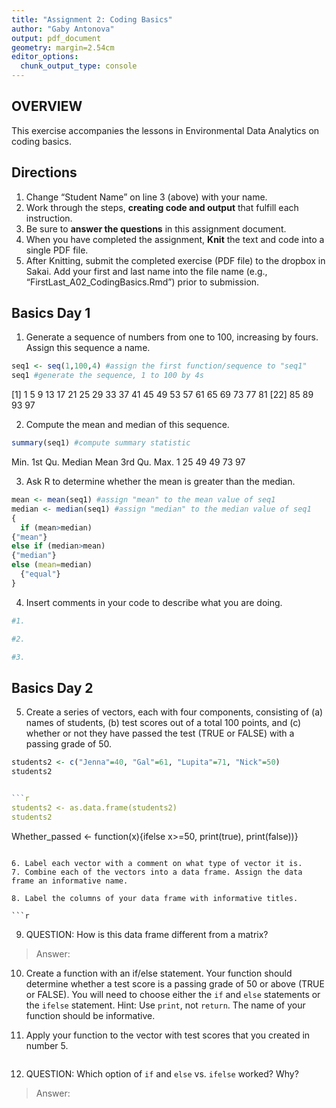 ```yaml
---
title: "Assignment 2: Coding Basics"
author: "Gaby Antonova"
output: pdf_document
geometry: margin=2.54cm
editor_options: 
  chunk_output_type: console
---
```


## OVERVIEW

This exercise accompanies the lessons in Environmental Data Analytics on coding basics. 

## Directions
1. Change "Student Name" on line 3 (above) with your name.
2. Work through the steps, **creating code and output** that fulfill each instruction.
3. Be sure to **answer the questions** in this assignment document.
4. When you have completed the assignment, **Knit** the text and code into a single PDF file.
5. After Knitting, submit the completed exercise (PDF file) to the dropbox in Sakai. Add your first and last name into the file name (e.g., "FirstLast_A02_CodingBasics.Rmd") prior to submission.



## Basics Day 1

1. Generate a sequence of numbers from one to 100, increasing by fours. Assign this sequence a name. 

```r
seq1 <- seq(1,100,4) #assign the first function/sequence to "seq1"
seq1 #generate the sequence, 1 to 100 by 4s
```
 [1]  1  5  9 13 17 21 25 29 33 37 41 45 49 53 57 61 65 69 73 77 81
[22] 85 89 93 97

2. Compute the mean and median of this sequence. 

```r
summary(seq1) #compute summary statistic 
```
 Min. 1st Qu.  Median    Mean 3rd Qu.    Max. 
      1      25      49      49      73      97 

3. Ask R to determine whether the mean is greater than the median.
```r
mean <- mean(seq1) #assign "mean" to the mean value of seq1
median <- median(seq1) #assign "median" to the median value of seq1
{
  if (mean>median) 
{"mean"}
else if (median>mean)
{"median"}
else (mean=median)
  {"equal"}
}
```


4. Insert comments in your code to describe what you are doing.

```r
#1. 

#2. 

#3. 

```

## Basics Day 2

5. Create a series of vectors, each with four components, consisting of (a) names of students, (b) test scores out of a total 100 points, and (c) whether or not they have passed the test (TRUE or FALSE) with a passing grade of 50.


```r
students2 <- c("Jenna"=40, "Gal"=61, "Lupita"=71, "Nick"=50)
students2


```r
students2 <- as.data.frame(students2)
students2

```



Whether_passed <- function(x){ifelse x>=50, print(true), print(false))}
 



```

6. Label each vector with a comment on what type of vector it is.
7. Combine each of the vectors into a data frame. Assign the data frame an informative name.

8. Label the columns of your data frame with informative titles.

```r

```

9. QUESTION: How is this data frame different from a matrix?

> Answer: 

10. Create a function with an if/else statement. Your function should determine whether a test score is a passing grade of 50 or above (TRUE or FALSE). You will need to choose either the `if` and `else` statements or the `ifelse` statement. Hint: Use `print`, not `return`. The name of your function should be informative.

11. Apply your function to the vector with test scores that you created in number 5. 

```r

```

12. QUESTION: Which option of `if` and `else` vs. `ifelse` worked? Why?

> Answer: 
